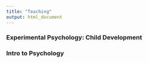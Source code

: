 ```yaml
---
title: "Teaching"
output: html_document
---
```



### Experimental Psychology: Child Development 



### Intro to Psychology 







